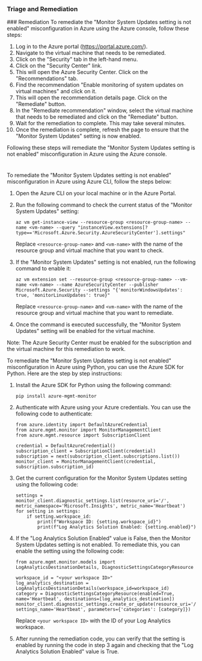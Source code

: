 
### Triage and Remediation
<Tabs>
<Tab title='Remediation'>
### Remediation

<AccordionGroup>
<Accordion title='Using Console' defaultOpen='true'>
To remediate the "Monitor System Updates setting is not enabled" misconfiguration in Azure using the Azure console, follow these steps:

1. Log in to the Azure portal (https://portal.azure.com/).
2. Navigate to the virtual machine that needs to be remediated.
3. Click on the "Security" tab in the left-hand menu.
4. Click on the "Security Center" link.
5. This will open the Azure Security Center. Click on the "Recommendations" tab.
6. Find the recommendation "Enable monitoring of system updates on virtual machines" and click on it.
7. This will open the recommendation details page. Click on the "Remediate" button.
8. In the "Remediate recommendation" window, select the virtual machine that needs to be remediated and click on the "Remediate" button.
9. Wait for the remediation to complete. This may take several minutes.
10. Once the remediation is complete, refresh the page to ensure that the "Monitor System Updates" setting is now enabled.

Following these steps will remediate the "Monitor System Updates setting is not enabled" misconfiguration in Azure using the Azure console.

#
</Accordion>

<Accordion title='Using CLI'>
To remediate the "Monitor System Updates setting is not enabled" misconfiguration in Azure using Azure CLI, follow the steps below:

1. Open the Azure CLI on your local machine or in the Azure Portal.

2. Run the following command to check the current status of the "Monitor System Updates" setting:

   ```
   az vm get-instance-view --resource-group <resource-group-name> --name <vm-name> --query "instanceView.extensions[?type=='Microsoft.Azure.Security.AzureSecurityCenter'].settings"
   ```

   Replace `<resource-group-name>` and `<vm-name>` with the name of the resource group and virtual machine that you want to check.

3. If the "Monitor System Updates" setting is not enabled, run the following command to enable it:

   ```
   az vm extension set --resource-group <resource-group-name> --vm-name <vm-name> --name AzureSecurityCenter --publisher Microsoft.Azure.Security --settings "{'monitorWindowsUpdates': true, 'monitorLinuxUpdates': true}"
   ```

   Replace `<resource-group-name>` and `<vm-name>` with the name of the resource group and virtual machine that you want to remediate.

4. Once the command is executed successfully, the "Monitor System Updates" setting will be enabled for the virtual machine.

Note: The Azure Security Center must be enabled for the subscription and the virtual machine for this remediation to work.
</Accordion>

<Accordion title='Using Python'>
To remediate the "Monitor System Updates setting is not enabled" misconfiguration in Azure using Python, you can use the Azure SDK for Python. Here are the step by step instructions:

1. Install the Azure SDK for Python using the following command:

   ```
   pip install azure-mgmt-monitor
   ```

2. Authenticate with Azure using your Azure credentials. You can use the following code to authenticate:

   ```
   from azure.identity import DefaultAzureCredential
   from azure.mgmt.monitor import MonitorManagementClient
   from azure.mgmt.resource import SubscriptionClient
   
   credential = DefaultAzureCredential()
   subscription_client = SubscriptionClient(credential)
   subscription = next(subscription_client.subscriptions.list())
   monitor_client = MonitorManagementClient(credential, subscription.subscription_id)
   ```

3. Get the current configuration for the Monitor System Updates setting using the following code:

   ```
   settings = monitor_client.diagnostic_settings.list(resource_uri='/', metric_namespace='Microsoft.Insights', metric_name='Heartbeat')
   for setting in settings:
       if setting.workspace_id:
           print(f"Workspace ID: {setting.workspace_id}")
           print(f"Log Analytics Solution Enabled: {setting.enabled}")
   ```

4. If the "Log Analytics Solution Enabled" value is False, then the Monitor System Updates setting is not enabled. To remediate this, you can enable the setting using the following code:

   ```
   from azure.mgmt.monitor.models import LogAnalyticsDestinationDetails, DiagnosticSettingsCategoryResource
   
   workspace_id = "<your workspace ID>"
   log_analytics_destination = LogAnalyticsDestinationDetails(workspace_id=workspace_id)
   category = DiagnosticSettingsCategoryResource(enabled=True, name='Heartbeat', destinations=[log_analytics_destination])
   monitor_client.diagnostic_settings.create_or_update(resource_uri='/', settings_name='Heartbeat', parameters={'categories': [category]})
   ```

   Replace `<your workspace ID>` with the ID of your Log Analytics workspace.

5. After running the remediation code, you can verify that the setting is enabled by running the code in step 3 again and checking that the "Log Analytics Solution Enabled" value is True.
</Accordion>

</AccordionGroup>
</Tab>
</Tabs>
